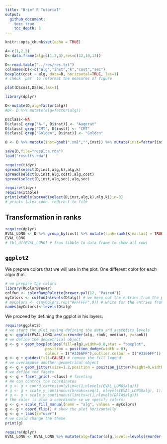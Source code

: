 ```yaml
---
title: "Brief R Tutorial"
output: 
  github_document:
    toc: true
    toc_depth: 1
---
```




```r
knitr::opts_chunk$set(echo = TRUE)
```

```r
A<-c(1,2,3)
D<-data.frame(alg=c(1,2,3),res=c(12,10,13))
```

```r
D<-read.table("../res/res.txt")
colnames(D)<-c("alg","inst","k","cost","sec")
boxplot(cost ~ alg, data=D, horizontal=TRUE, las=1)
# check `par` to reformat the measures of figure 
```

```r
plot(D$cost,D$sec,las=1)
```


```r
library(dplyr)

D<-mutate(D,alg=factor(alg))
#D<- D %>% mutate(alg=factor(alg))

D$class<-NA
D$class[ grep("A-", D$inst)] <- "Augerat"
D$class[ grep("CMT", D$inst)] <- "CMT"
D$class[ grep("Golden", D$inst)] <- "Golden"

D <- D %>% mutate(inst=gsub(".xml","",inst)) %>% mutate(inst=factor(inst))
```


```r
save(D,file="results.rda")
load("results.rda")
```

```r
require(tidyr)
spread(select(D,inst,alg,k),alg,k)
spread(select(D,inst,alg,cost),alg,cost)
spread(select(D,inst,alg,sec),alg,sec)
```

```r
require(tidyr)
require(xtable)
print(xtable(spread(select(D,inst,alg,k),alg,k)),n=3)
# prints latex code. redirect to file
```

## Transformation in ranks 

```r
require(dplyr)
EVAL_LONG <- D %>% group_by(inst) %>% mutate(rank=rank(k,na.last = TRUE)) %>% ungroup()
EVAL_LONG
# tbl_df(EVAL_LONG) # from tibble to data frame to show all rows 
```

## `ggplot2`

We prepare colors that we will use in the plot. One different color for each algorithm.

```r
# we prepare the colors
library(RColorBrewer)
colfun <- colorRampPalette(brewer.pal(12, "Paired"))
myColors <- colfun(nlevels(D$alg)) # we keep out the entries from the previous year
# myColors <- c(myColors,rep("#FFFFFF",9)) # white for the entries from the previous year
names(myColors)<-levels(D$alg)
```

We proceed by defining the ggplot in his layers:



```r
require(ggplot2)
# we start the plot saying defining the data and aestetics levels
g <- ggplot(EVAL_LONG,aes(x=reorder(alg, rank, median), y=rank)) 
# we define the geometrical object 
g <- g + geom_boxplot(aes(fill=alg),width=0.8,stat = "boxplot",
                  position = position_dodge(width = 0),
                  colour = I("#3366FF"),outlier.colour = I("#3366FF"))
g <- g + guides(fill=FALSE) # remove the fill legend
# we overimpose another geometrical object
g <- g + geom_jitter(size=1.2,position = position_jitter(height=0,width=0.4))
# we define the facets
g <- g + facet_grid(.~class) # faceting
# We can control the coordinates
# g <- g + coord_cartesian(ylim=c(1,nlevels(EVAL_LONG$alg))) 
# g <- g + scale_y_continuous(breaks=seq(1, nlevels(EVAL_LONG$alg), 1))
# g <- g + scale_y_continuous(limits=c(1,nlevels(DATA$alg)))
# the color is also a coordinate se we specify colors:
g <- g + scale_fill_manual(name = "alg", values = myColors)
g <- g + coord_flip() # show the plot horizontally
g <- g + labs(x="user")
# we could change the theme
print(g)
```


```r
require(dplyr)
EVAL_LONG <- EVAL_LONG %>% mutate(alg=factor(alg,levels=levels(reorder(EVAL_LONG$alg, EVAL_LONG$rank, median))))
```

